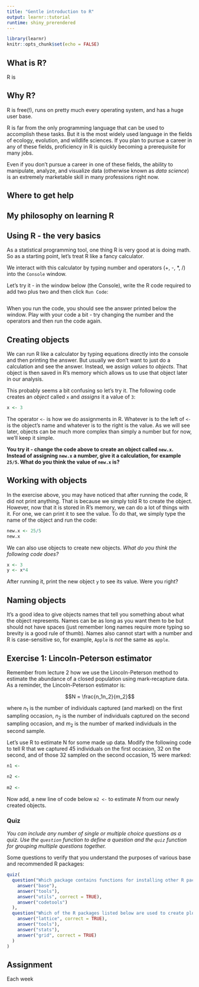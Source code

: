 ```yaml
---
title: "Gentle introduction to R"
output: learnr::tutorial
runtime: shiny_prerendered
---
```


```r
library(learnr)
knitr::opts_chunk$set(echo = FALSE)
```

## What is R?

R is 

## Why R?

R is free(!), runs on pretty much every operating system, and has a huge user base. 

R is far from the only programming language that can be used to accomplish these tasks. But it is the most widely used language in the fields of ecology, evolution, and wildlife sciences. If you plan to pursue a career in any of these fields, proficiency in R is quickly becoming a prerequisite for many jobs. 

Even if you don't pursue a career in one of these fields, the ability to manipulate, analyze, and visualize data (otherwise known as *data science*) is an extremely marketable skill in many professions right now. 

## Where to get help


## My philosophy on learning R


## Using R - the very basics 

As a statistical programming tool, one thing R is very good at is doing math. So as a starting point, let's treat R like a fancy calculator. 

We interact with this calculator by typing number and operators (+, -, *, /) into the `Console` window.

Let's try it - in the window below (the Console), write the R code required to add two plus two and then click `Run Code`:

```r

```

When you run the code, you should see the answer printed below the window. Play with your code a bit - try changing the number and the operators and then run the code again. 

## Creating objects

We can run R like a calculator by typing equations directly into the console and then printing the answer. But usually we don't want to just do a calculation and see the answer. Instead, we assign *values* to *objects*. That object is then saved in R's memory which allows us to use that object later in our analysis. 

This probably seems a bit confusing so let's try it. The following code creates an *object* called `x` and *assigns* it a value of `3`: 

```r
x <- 3
```

The operator `<-` is how we do assignments in R. Whatever is to the left of `<-` is the object's name and whatever is to the right is the value. As we will see later, objects can be much more complex than simply a number but for now, we'll keep it simple. 

**You try it - change the code above to create an object called `new.x`. Instead of assigning `new.x` a number, give it a calculation, for example `25/5`. What do you think the value of `new.x` is?**

## Working with objects

In the exercise above, you may have noticed that after running the code, R did not print anything. That is because we simply told R to create the object. However, now that it is stored in R's memory, we can do a lot of things with it. For one, we can print it to see the value. To do that, we simply type the name of the object and run the code:

```r
new.x <- 25/5
new.x
```

We can also use objects to create new objects. *What do you think the following code does?*

```r
x <- 3
y <- x*4
```

After running it, print the new object `y` to see its value. Were you right?

## Naming objects

It's a good idea to give objects names that tell you something about what the object represents. Names can be as long as you want them to be but should not have spaces (just remember long names require more typing so brevity is a good rule of thumb). Names also cannot start with a number and R is case-sensitive so, for example, `Apple` is *not* the same as `apple`. 

## Exercise 1: Lincoln-Peterson estimator

Remember from lecture 2 how we use the Lincoln-Peterson method to estimate the abundance of a closed population using mark-recapture data. As a reminder, the Lincoln-Peterson estimator is:

$$N = \frac{n_1n_2}{m_2}$$

where $n_1$ is the number of individuals captured (and marked) on the first sampling occasion, $n_2$ is the number of individuals captured on the second sampling occasion, and $m_2$ is the number of marked individuals in the second sample. 

Let's use R to estimate N for some made up data. Modify the following code to tell R that we captured 45 individuals on the first occasion, 32 on the second, and of those 32 sampled on the second occasion, 15 were marked:

```r
n1 <-

n2 <-
  
m2 <- 
```

Now add, a new line of code below `m2 <- ` to estimate $N$ from our newly created objects. 

### Quiz

*You can include any number of single or multiple choice questions as a quiz. Use the `question` function to define a question and the `quiz` function for grouping multiple questions together.*

Some questions to verify that you understand the purposes of various base and recommended R packages:

```r
quiz(
  question("Which package contains functions for installing other R packages?",
    answer("base"),
    answer("tools"),
    answer("utils", correct = TRUE),
    answer("codetools")
  ),
  question("Which of the R packages listed below are used to create plots?",
    answer("lattice", correct = TRUE),
    answer("tools"),
    answer("stats"),
    answer("grid", correct = TRUE)
  )
)
```

## Assignment

Each week
